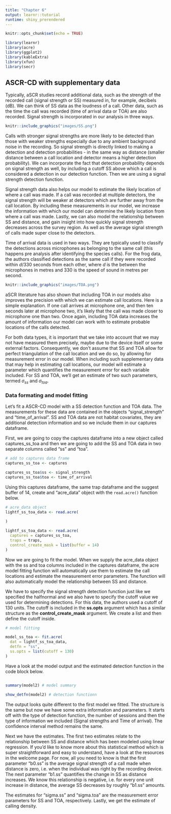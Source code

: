 ```yaml
---
title: "Chapter 6"
output: learnr::tutorial
runtime: shiny_prerendered
---
```


```r
knitr::opts_chunk$set(echo = TRUE)

library(learnr)
library(acre)
library(ggplot2)
library(kableExtra)
library(xfun)
library(secr)

```

## ASCR-CD with supplementary data 

Typically, aSCR studies record additional data, such as the strength of the recorded call (signal strength or SS) measured in, for example, decibels (dB). We can think of SS data as the loudness of a call. Other data, such as the time the call was recorded (time of arrival data or TOA) are also recorded. Signal strength is incorporated in our analysis in three ways.

```r
knitr::include_graphics("images/SS.png")
```


Calls with stronger signal strengths are more likely to be detected than those with weaker strengths especially due to any ambient background noise in the recording. So signal strength is directly linked to making a detection and detection probabilities - in the same way as distance (smaller distance between a call location and detector means a higher detection probability).  We can incorporate the fact that detection probability depends on signal strength as well, by including a cutoff SS above which a call is considered a detection in our detection function. Then we are using a signal strength detection function. 

Signal strength data also helps our model to estimate the likely location of where a call was made. If a call was recorded at multiple detectors, the signal strength will be weaker at detectors which are further away from the call location. By including these measurements in our model, we increase the information with which our model can determine the likely location from where a call was made. Lastly, we can also model the relationship between SS and distance, and gain insight into how quickly signal strength decreases across the survey region. As well as the average signal strength of calls made super close to the detectors. 

Time of arrival data is used in two ways. They are typically used to classify the detections across microphones as belonging to the same call (this happens pre analysis after identifying the species calls). For the frog data, the authors classified detections as the same call if they were recorded within $d/330$ seconds from each other, where $d$ is the between the microphones in metres and 330 is the speed of sound in metres per second. 

```r
knitr::include_graphics("images/TOA.png")
```

aSCR literature has also shown that including TOA in our models also improves the precision with which we can estimate call locations. Here is a simple explanation. If one call arrives at microphone one, and then ten seconds later at microphone two, it's likely that the call was made closer to microphone one than two. Once again, including TOA data increases the amount of information our model can work with to estimate probable locations of the calls detected. 

For both data types, it is important that we take into account that we may not have measured them precisely, maybe due to the device itself or some external factors. Consequently, we don't assume that SS and TOA allow for perfect triangulation of the call location and we do so, by allowing for measurement error in our model. When including such supplementary data that may help in estimating call locations, our model will estimate a parameter which quantifies the measurement error for each variable included. For SS and TOA, we'll get an estimate of two such parameters, termed $\sigma_{ss}$ and $\sigma_{toa}$. 

### Data formating and model fitting 

Let's fit a ASCR-CD model with a SS detection function and TOA data. The measurements for these data are contained in the objects "signal_strength" and "time_of_arrival". SS and TOA data are not habitat covariates, they are additional detection information and so we include them in our captures dataframe. 

First, we are going to copy the captures dataframe into a new object called captures_ss_toa and then we are going to add the SS and TOA data in two separate columns called "ss" and "toa". 

```r
# add to captures data frame 
captures_ss_toa <- captures

captures_ss_toa$ss <- signal_strength
captures_ss_toa$toa <- time_of_arrival

```

Using this captures dataframe, the same trap dataframe and the suggest buffer of 14, create and "acre_data" object with the $\texttt{read.acre()}$ function below. 

```r

# acre_data object 
lightf_ss_toa_data <- read.acre(
  
)

```

```r

lightf_ss_toa_data <- read.acre(
  captures = captures_ss_toa,
  traps = traps,
  control_create_mask = list(buffer = 14)
)

```

Now we are going to fit the model. When we supply the acre_data object with the ss and toa columns included in the captures dataframe, the acre model fitting function will automatically use them to estimate the call locations and estimate the measurement error parameters. The function will also automatically model the relationship between SS and distance. 

We have to specify the signal strength detection function just like we specified the halfnormal and we also have to specify the cutoff value we used for determining detections. For this data, the authors used a cutoff of 130 units. The cutoff is included in the **ss.opts** argument which has a similar structure as the **control_create_mask** argument. We create a list and then define the cutoff inside. 

```r

# model fitting 

model_ss_toa <- fit.acre(
  dat = lightf_ss_toa_data, 
  detfn = "ss", 
  ss.opts = list(cutoff = 130)
)

```

Have a look at the model output and the estimated detection function in the code block below.

```r


```


```r

summary(model2) # model summary 

show_detfn(model2) # detection functionn

```

The output looks quite different to the first model we fitted. The structure is the same but now we have some extra information and parameters. It starts off with the type of detection function, the number of sessions and then the type of information we included (Signal strengths and Time of arrival). The confidence interval method remains the same. 

Next we have the estimates. The first two estimates relate to the relationship between SS and distance which has been modeled using linear regression. If you'd like to know more about this statistical method which is super straightforward and easy to understand, have a look at the resources in the welcome page. For now, all you need to know is that the first parameter "b0.ss" is the average signal strength of a call made when distance is zero, i.e. when the individual was right by the recording device. The next parameter "b1.ss" quantifies the change in SS as distance increases. We know this relationship is negative, i.e. for every one unit increase in distance, the average SS decreases by roughly "b1.ss" amounts. 

The estimates for "sigma.ss" and "sigma.toa" are the measurement error parameters for SS and TOA, respectively. Lastly, we get the estimate of calling density.




